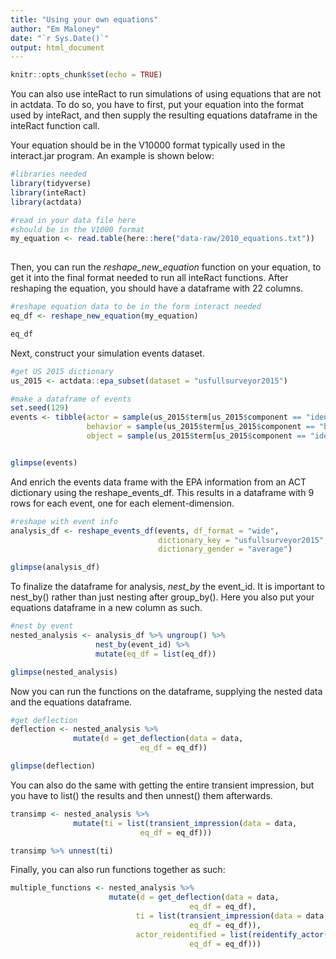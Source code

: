 ```yaml
---
title: "Using your own equations"
author: "Em Maloney"
date: "`r Sys.Date()`"
output: html_document
---
```


```r
knitr::opts_chunk$set(echo = TRUE)
```

You can also use inteRact to run simulations of using equations that are not in actdata. To do so, you have to first, put your equation into the format used by inteRact, and then supply the resulting equations dataframe in the inteRact function call. 

Your equation should be in the V10000 format typically used in the interact.jar program. An example is shown below: 

```r
#libraries needed
library(tidyverse)
library(inteRact)
library(actdata)

#read in your data file here
#should be in the V1000 format
my_equation <- read.table(here::here("data-raw/2010_equations.txt"))
  

```

Then, you can run the *reshape_new_equation* function on your equation, to get it into the final format needed to run all inteRact functions. After reshaping the equation, you should have a dataframe with 22 columns. 

```r
#reshape equation data to be in the form interact needed
eq_df <- reshape_new_equation(my_equation)

eq_df
```
Next, construct your simulation events dataset. 
```r
#get US 2015 dictionary
us_2015 <- actdata::epa_subset(dataset = "usfullsurveyor2015")

#make a dataframe of events
set.seed(129)
events <- tibble(actor = sample(us_2015$term[us_2015$component == "identity"], 50),
                 behavior = sample(us_2015$term[us_2015$component == "behavior"], 50),
                 object = sample(us_2015$term[us_2015$component == "identity"], 50))


glimpse(events)

```

And enrich the events data frame with the EPA information from an ACT dictionary using the reshape_events_df. This results in a dataframe with 9 rows for each event, one for each element-dimension. 

```r
#reshape with event info
analysis_df <- reshape_events_df(events, df_format = "wide",
                                 dictionary_key = "usfullsurveyor2015",
                                 dictionary_gender = "average")

glimpse(analysis_df)
```

To finalize the dataframe for analysis, *nest_by* the event_id. It is important to nest_by() rather than just nesting after group_by(). Here you also put your equations dataframe in a new column as such. 

```r
#nest by event
nested_analysis <- analysis_df %>% ungroup() %>% 
                   nest_by(event_id) %>% 
                   mutate(eq_df = list(eq_df))

glimpse(nested_analysis)

```

Now you can run the functions on the dataframe, supplying the nested data and the equations dataframe. 

```r
#get deflection
deflection <- nested_analysis %>%
              mutate(d = get_deflection(data = data, 
                             eq_df = eq_df))

glimpse(deflection)
```
You can also do the same with getting the entire transient impression, but you have to list() the results and then unnest() them afterwards. 

```r
transimp <- nested_analysis %>%
              mutate(ti = list(transient_impression(data = data, 
                             eq_df = eq_df)))

transimp %>% unnest(ti)

```

Finally, you can also run functions together as such: 

```r
multiple_functions <- nested_analysis %>%
                      mutate(d = get_deflection(data = data, 
                                        eq_df = eq_df),
                            ti = list(transient_impression(data = data, 
                                        eq_df = eq_df)),
                            actor_reidentified = list(reidentify_actor(data = data, 
                                        eq_df = eq_df)))
```

